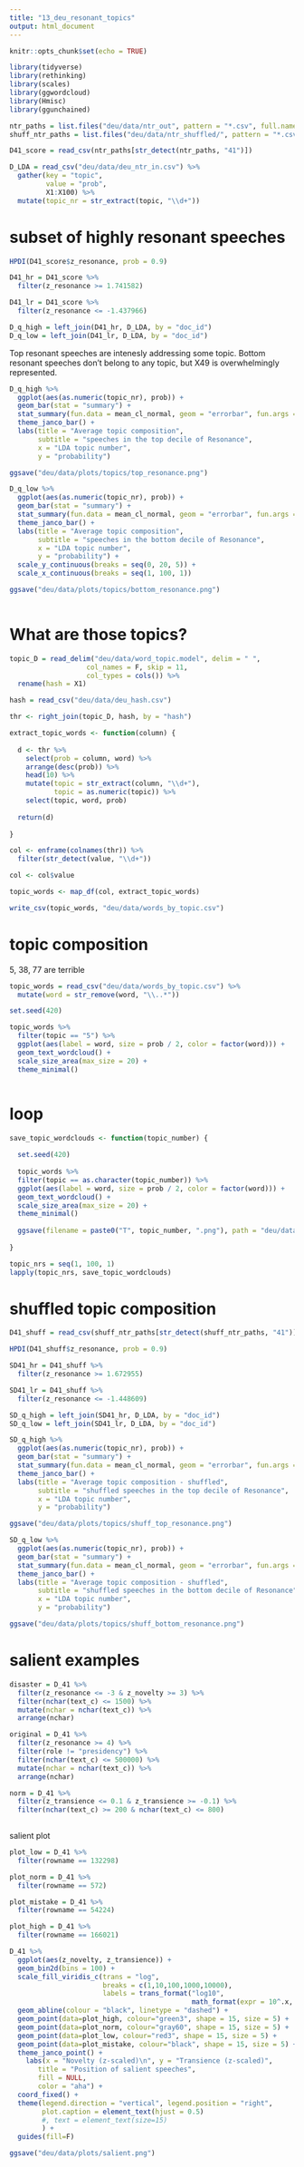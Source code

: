 ```yaml
---
title: "13_deu_resonant_topics"
output: html_document
---
```


```r
knitr::opts_chunk$set(echo = TRUE)

library(tidyverse)
library(rethinking)
library(scales)
library(ggwordcloud)
library(Hmisc)
library(ggunchained)

ntr_paths = list.files("deu/data/ntr_out", pattern = "*.csv", full.names = T)
shuff_ntr_paths = list.files("deu/data/ntr_shuffled/", pattern = "*.csv", full.names = T)
```

```r
D41_score = read_csv(ntr_paths[str_detect(ntr_paths, "41")])

D_LDA = read_csv("deu/data/deu_ntr_in.csv") %>%
  gather(key = "topic",
         value = "prob",
         X1:X100) %>%
  mutate(topic_nr = str_extract(topic, "\\d+"))
```

# subset of highly resonant speeches
```r
HPDI(D41_score$z_resonance, prob = 0.9)

D41_hr = D41_score %>%
  filter(z_resonance >= 1.741582)

D41_lr = D41_score %>%
  filter(z_resonance <= -1.437966)

D_q_high = left_join(D41_hr, D_LDA, by = "doc_id")
D_q_low = left_join(D41_lr, D_LDA, by = "doc_id")
```

Top resonant speeches are intenesly addressing some topic.
Bottom resonant speeches don't belong to any topic, but X49 is overwhelmingly represented.
```r
D_q_high %>%
  ggplot(aes(as.numeric(topic_nr), prob)) +
  geom_bar(stat = "summary") +
  stat_summary(fun.data = mean_cl_normal, geom = "errorbar", fun.args = list(mult = 1)) +
  theme_janco_bar() +
  labs(title = "Average topic composition",
       subtitle = "speeches in the top decile of Resonance",
       x = "LDA topic number",
       y = "probability")

ggsave("deu/data/plots/topics/top_resonance.png")

D_q_low %>%
  ggplot(aes(as.numeric(topic_nr), prob)) +
  geom_bar(stat = "summary") +
  stat_summary(fun.data = mean_cl_normal, geom = "errorbar", fun.args = list(mult = 1)) +
  theme_janco_bar() +
  labs(title = "Average topic composition",
       subtitle = "speeches in the bottom decile of Resonance",
       x = "LDA topic number",
       y = "probability") +
  scale_y_continuous(breaks = seq(0, 20, 5)) +
  scale_x_continuous(breaks = seq(1, 100, 1))

ggsave("deu/data/plots/topics/bottom_resonance.png")
  
```

# What are those topics?
```r
topic_D = read_delim("deu/data/word_topic.model", delim = " ",
                   col_names = F, skip = 11,
                   col_types = cols()) %>%
  rename(hash = X1)

hash = read_csv("deu/data/deu_hash.csv")

thr <- right_join(topic_D, hash, by = "hash")

extract_topic_words <- function(column) {
  
  d <- thr %>%
    select(prob = column, word) %>%
    arrange(desc(prob)) %>%
    head(10) %>%
    mutate(topic = str_extract(column, "\\d+"),
           topic = as.numeric(topic)) %>%
    select(topic, word, prob)
  
  return(d)
  
}

col <- enframe(colnames(thr)) %>%
  filter(str_detect(value, "\\d+"))

col <- col$value

topic_words <- map_df(col, extract_topic_words)

write_csv(topic_words, "deu/data/words_by_topic.csv")
```

# topic composition
5, 38, 77 are terrible
```r
topic_words = read_csv("deu/data/words_by_topic.csv") %>%
  mutate(word = str_remove(word, "\\..*"))

set.seed(420)

topic_words %>%
  filter(topic == "5") %>%
  ggplot(aes(label = word, size = prob / 2, color = factor(word))) +
  geom_text_wordcloud() +
  scale_size_area(max_size = 20) +
  theme_minimal()
```

```r

```

# loop
```r
save_topic_wordclouds <- function(topic_number) {
  
  set.seed(420)
  
  topic_words %>%
  filter(topic == as.character(topic_number)) %>%
  ggplot(aes(label = word, size = prob / 2, color = factor(word))) +
  geom_text_wordcloud() +
  scale_size_area(max_size = 20) +
  theme_minimal()
  
  ggsave(filename = paste0("T", topic_number, ".png"), path = "deu/data/plots/topics/")
  
}

topic_nrs = seq(1, 100, 1)
lapply(topic_nrs, save_topic_wordclouds)
```


# shuffled topic composition
```r
D41_shuff = read_csv(shuff_ntr_paths[str_detect(shuff_ntr_paths, "41")]) 

HPDI(D41_shuff$z_resonance, prob = 0.9)

SD41_hr = D41_shuff %>%
  filter(z_resonance >= 1.672955)

SD41_lr = D41_shuff %>%
  filter(z_resonance <= -1.448609)

SD_q_high = left_join(SD41_hr, D_LDA, by = "doc_id")
SD_q_low = left_join(SD41_lr, D_LDA, by = "doc_id")
```

```r
SD_q_high %>%
  ggplot(aes(as.numeric(topic_nr), prob)) +
  geom_bar(stat = "summary") +
  stat_summary(fun.data = mean_cl_normal, geom = "errorbar", fun.args = list(mult = 1)) +
  theme_janco_bar() +
  labs(title = "Average topic composition - shuffled",
       subtitle = "shuffled speeches in the top decile of Resonance",
       x = "LDA topic number",
       y = "probability")

ggsave("deu/data/plots/topics/shuff_top_resonance.png")

SD_q_low %>%
  ggplot(aes(as.numeric(topic_nr), prob)) +
  geom_bar(stat = "summary") +
  stat_summary(fun.data = mean_cl_normal, geom = "errorbar", fun.args = list(mult = 1)) +
  theme_janco_bar() +
  labs(title = "Average topic composition - shuffled",
       subtitle = "shuffled speeches in the bottom decile of Resonance",
       x = "LDA topic number",
       y = "probability")

ggsave("deu/data/plots/topics/shuff_bottom_resonance.png")
```

# salient examples
```r
disaster = D_41 %>%
  filter(z_resonance <= -3 & z_novelty >= 3) %>%
  filter(nchar(text_c) <= 1500) %>%
  mutate(nchar = nchar(text_c)) %>%
  arrange(nchar)

original = D_41 %>%
  filter(z_resonance >= 4) %>% 
  filter(role != "presidency") %>%
  filter(nchar(text_c) <= 500000) %>%
  mutate(nchar = nchar(text_c)) %>%
  arrange(nchar)

norm = D_41 %>%
  filter(z_transience <= 0.1 & z_transience >= -0.1) %>%
  filter(nchar(text_c) >= 200 & nchar(text_c) <= 800)
  
```

salient plot
```r
plot_low = D_41 %>%
  filter(rowname == 132298)

plot_norm = D_41 %>%
  filter(rowname == 572)

plot_mistake = D_41 %>%
  filter(rowname == 54224)

plot_high = D_41 %>%
  filter(rowname == 166021)

D_41 %>%
  ggplot(aes(z_novelty, z_transience)) +
  geom_bin2d(bins = 100) +
  scale_fill_viridis_c(trans = "log", 
                       breaks = c(1,10,100,1000,10000),
                       labels = trans_format("log10", 
                                             math_format(expr = 10^.x, format = force))) +
  geom_abline(colour = "black", linetype = "dashed") +
  geom_point(data=plot_high, colour="green3", shape = 15, size = 5) +
  geom_point(data=plot_norm, colour="gray60", shape = 15, size = 5) +
  geom_point(data=plot_low, colour="red3", shape = 15, size = 5) +
  geom_point(data=plot_mistake, colour="black", shape = 15, size = 5) +
  theme_janco_point() +
    labs(x = "Novelty (z-scaled)\n", y = "Transience (z-scaled)", 
       title = "Position of salient speeches",
       fill = NULL,
       color = "aha") +
  coord_fixed() +
  theme(legend.direction = "vertical", legend.position = "right",
        plot.caption = element_text(hjust = 0.5)
        #, text = element_text(size=15)
        ) +
  guides(fill=F)

ggsave("deu/data/plots/salient.png")
  
```

